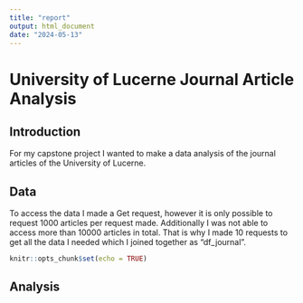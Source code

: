 ```yaml
---
title: "report"
output: html_document
date: "2024-05-13"
---
```

# University of Lucerne Journal Article Analysis

## Introduction
For my capstone project I wanted to make a data analysis of the journal articles of the University of Lucerne.

## Data
To access the data I made a Get request, however it is only possible to request 1000 articles per request made. Additionally I was not able to access more than 10000 articles in total. That is why I made 10 requests to get all the data I needed which I joined together as "df_journal".
```r
knitr::opts_chunk$set(echo = TRUE)
```

## Analysis
